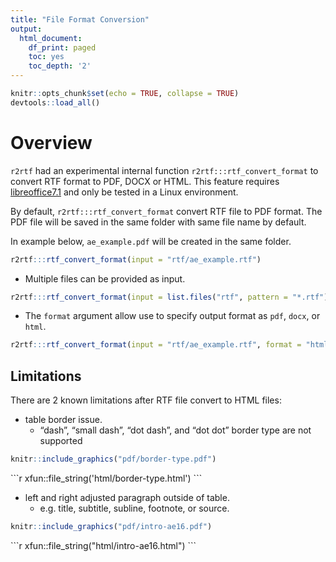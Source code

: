 ```yaml
---
title: "File Format Conversion"
output:
  html_document:
    df_print: paged
    toc: yes
    toc_depth: '2'
---
```


```r
knitr::opts_chunk$set(echo = TRUE, collapse = TRUE)
devtools::load_all()
```

# Overview

`r2rtf` had an experimental internal function `r2rtf:::rtf_convert_format` to 
convert RTF format to PDF, DOCX or HTML. 
This feature requires [libreoffice7.1](https://www.libreoffice.org/download/download/) and only 
be tested in a Linux environment. 

By default, `r2rtf:::rtf_convert_format` convert RTF file to PDF format.
The PDF file will be saved in the same folder with same file name by default.

In example below, `ae_example.pdf` will be created in the same folder. 

```r
r2rtf:::rtf_convert_format(input = "rtf/ae_example.rtf")
```

- Multiple files can be provided as input.

```r
r2rtf:::rtf_convert_format(input = list.files("rtf", pattern = "*.rtf"))
```

- The `format` argument allow use to specify output format as `pdf`, `docx`, or `html`. 

```r
r2rtf:::rtf_convert_format(input = "rtf/ae_example.rtf", format = "html")
```

## Limitations 

There are 2 known limitations after RTF file convert to HTML files:   

- table border issue.
  - "dash", "small dash", "dot dash", and "dot dot" border type are not supported 

```r
knitr::include_graphics("pdf/border-type.pdf")
```

````{=html}
```r
xfun::file_string('html/border-type.html')
```
````

- left and right adjusted paragraph outside of table. 
  - e.g. title, subtitle, subline, footnote, or source. 

```r
knitr::include_graphics("pdf/intro-ae16.pdf")
```

````{=html}
```r
xfun::file_string("html/intro-ae16.html")
```
````

